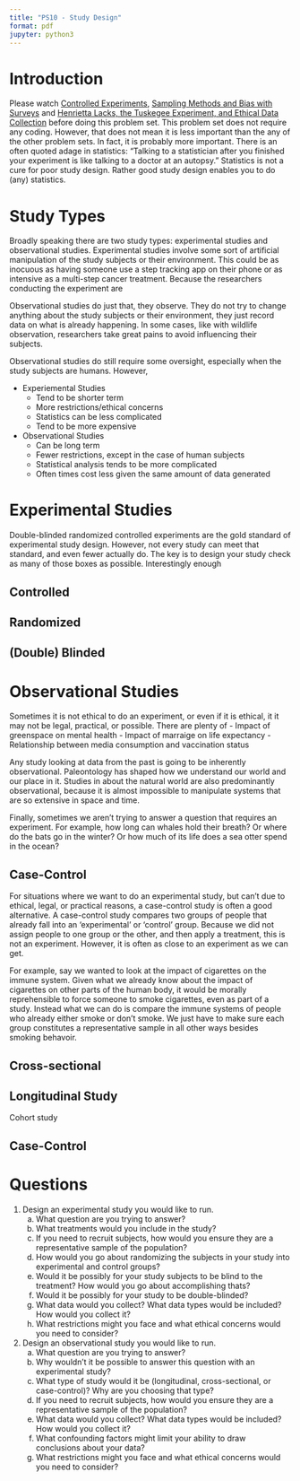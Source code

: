 ```yaml
---
title: "PS10 - Study Design"
format: pdf
jupyter: python3
---
```


# Introduction

Please watch [Controlled Experiments](https://www.youtube.com/watch?v=kkBDa-ICvyY&list=PL8dPuuaLjXtNM_Y-bUAhblSAdWRnmBUcr&index=10),
[Sampling Methods and Bias with Surveys](https://www.youtube.com/watch?v=Rf-fIpB4D50&list=PL8dPuuaLjXtNM_Y-bUAhblSAdWRnmBUcr&index=11) and 
[Henrietta Lacks, the Tuskegee Experiment, and Ethical Data Collection](https://www.youtube.com/watch?v=CzNANZnoiRs&list=PL8dPuuaLjXtNM_Y-bUAhblSAdWRnmBUcr&index=13)
before doing this problem set. This problem set does not require any 
coding. However, that does not mean it is less important than the any of the 
other problem sets. In fact, it is probably more important. There is an often 
quoted adage in statistics: "Talking to a statistician after you finished your 
experiment is like talking to a doctor at an autopsy." Statistics is not a cure 
for poor study design. Rather good study design enables you to do (any) statistics.


# Study Types

Broadly speaking there are two study types: experimental studies and observational
studies. Experimental studies involve some sort of artificial manipulation of
the study subjects or their environment. This could be as inocuous as having someone use a step tracking app on their phone or as intensive as a multi-step cancer treatment. Because the researchers conducting the experiment are 

Observational studies do just that, they observe. They do not try to change 
anything about the study subjects or their environment, they just record data on
what is already happening. In some cases, like with wildlife observation,
researchers take great pains to avoid influencing their subjects. 

Observational studies do still require some oversight, especially when the study
subjects are humans. However, 

- Experiemental Studies
  - Tend to be shorter term
  - More restrictions/ethical concerns
  - Statistics can be less complicated
  - Tend to be more expensive
- Observational Studies
  - Can be long term
  - Fewer restrictions, except in the case of human subjects
  - Statistical analysis tends to be more complicated
  - Often times cost less given the same amount of data generated


# Experimental Studies

Double-blinded randomized controlled experiments are the gold standard of 
experimental study design. However, not every study can meet that standard, and 
even fewer actually do. The key is to design your study check as many of those
boxes as possible. Interestingly enough 

## Controlled

## Randomized

## (Double) Blinded

# Observational Studies

Sometimes it is not ethical to do an experiment, or even if it is ethical, it 
it may not be legal, practical, or possible. There are plenty of 
-   Impact of greenspace on mental health
-   Impact of marraige on life expectancy
-   Relationship between media consumption and vaccination status

Any study looking at data from the past is going to be inherently observational.
Paleontology has shaped how we understand our world and our place in it. 
Studies in about the natural world are also predominantly observational, because 
it is almost impossible to manipulate systems that are so extensive in space and
time. 

Finally, sometimes we aren't trying to answer a question that requires an
experiment. For example, how long can whales hold their breath? Or where do the
bats go in the winter? Or how much of its life does a sea otter spend in the ocean?

## Case-Control

For situations where we want to do an experimental study, but can't due to 
ethical, legal, or practical reasons, a case-control study is often a good
alternative. A case-control study compares two groups of people that already fall
into an 'experimental' or 'control' group. Because we did not assign people to 
one group or the other, and then apply a treatment, this is not an experiment.
However, it is often as close to an experiment as we can get. 

For example, say we wanted to look at the impact of cigarettes on the immune system. 
Given what we already know about the impact of cigarettes on other parts of 
the human body, it would be morally reprehensible to force someone to smoke 
cigarettes, even as part of a study. Instead what we can do is compare the 
immune systems of people who already either smoke or don't smoke. We just have 
to make sure each group constitutes a representative sample in all other ways 
besides smoking behavoir.

## Cross-sectional

## Longitudinal Study

Cohort study

## Case-Control

# Questions

1. Design an experimental study you would like to run. 
   a. What question are you trying to answer?
   b. What treatments would you include in the study?
   c. If you need to recruit subjects, how would you ensure they are a representative sample of the population?
   d. How would you go about randomizing the subjects in your study into experimental and control groups?
   e. Would it be possibly for your study subjects to be blind to the treatment? How would you go about accomplishing thats?
   f. Would it be possibly for your study to be double-blinded?
   g. What data would you collect? What data types would be included? How would you collect it?
   h. What restrictions might you face and what ethical concerns would you need to consider?
2. Design an observational study you would like to run.
   a. What question are you trying to answer?
   b. Why wouldn't it be possible to answer this question with an experimental study?
   c. What type of study would it be (longitudinal, cross-sectional, or case-control)? Why are you choosing that type?
   d. If you need to recruit subjects, how would you ensure they are a representative sample of the population?
   e. What data would you collect? What data types would be included? How would you collect it?
   f. What confounding factors might limit your ability to draw conclusions about your data?
   g. What restrictions might you face and what ethical concerns would you need to consider?